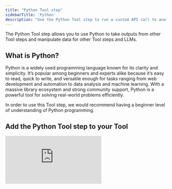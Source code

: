 ```yaml
---
title: "Python Tool step"
sidebarTitle: 'Python'
description: "Use the Python Tool step to run a custom API call to another product / service"
---
```


The Python Tool step allows you to use Python to take outputs from other Tool steps and manipulate data for other Tool steps and LLMs. 

## What is Python?

Python is a widely used programming language known for its clarity and simplicity. It’s popular among beginners and experts alike because it’s easy to read, quick to write, and versatile enough for tasks ranging from web development and automation to data analysis and machine learning. With a massive library ecosystem and strong community support, Python is a powerful tool for solving real-world problems efficiently.

<Warning>In order to use this Tool step, we would recommend having a beginner level of understanding of Python programming.</Warning>

## Add the Python Tool step to your Tool

<div style={{ width:"100%",position:"relative",paddingTop:"56.25%" }}>
<iframe src="https://app.supademo.com/embed/cmbyqj44egw7vsn1rldrjxvxh" frameBorder="0" title="Add the Python Tool step to your Tool" allow="clipboard-write" webkitallowfullscreen="true" mozallowfullscreen="true" allowfullscreen style={{ position:"absolute",top:0,left:0,width:"100%",height:"100%",border:"3px solid #5E43CE",borderRadius:"10px" }} />

</div>

You can add the Python Tool step to your Tool by:

1. Creating a new Tool, then searching for the 'Convert PDF to text' Tool step
2. Click 'Expand' to see the full Tool step
3. Enter your code in the 'Code' field
4. Click '+ New item' under 'PyPl Packages' if you need to install any packages
5. Click 'Run step' to run the Tool step

<Info>In order to access the output of this codeblock, you will need to return a value in the return statement.</Info>

## Accessing variables 

You can access Tool input variables, other Tool step outputs, and API keys you've created in Relevance in your Python Tool step. 

### Input variables

You can access Input variables by following this syntax, where 'name' is the variable for your input. 

```python3
  params['name']
```

### Other Tool step outputs

You can access other Tool step outputs by following this syntax, where 'tool_step' is the variable for the Tool step you're trying to access the output of. 

```python3
  steps['tool_step']
```

You can then access a specific output of that Tool step by adding another variable.

```python3
  steps['tool_step']['output']
```

### API keys

You can access one of your saved API keys by using this syntax, where 'api_key' is the variable for the key you're trying to access.

```python3
  '{{api_key}}'
```

## Advanced Settings

### Backend
You can choose between two backend services to run the code, 'Modal Labs' or 'e2b.dev'.

### Runtime Commands
You can include a list of Linux terminal commands to be run before running your code.

### Session ID
Define a custom session that saves all local variables between Python executions.

<Note>This setting is only available when the backend is set to 'Modal Labs'.</Note>

### Enable 'Long Output' Mode

Allow the output to be longer than 127,000 characters, in exchange for 2-4 seconds of extra latency. 

### Number of GPUs

Allows you to specify a number of GPUs for your code to use. 

<Note>This setting is only available when the backend is set to 'Modal Labs'.</Note>

### Number of CPU Cores

Allows you to specify a number of CPU cores for your code to use. 

<Note>This setting is only available when the backend is set to 'Modal Labs'.</Note>

### Memory Size

Allows you to specify an amount of RAM for your code to use. 

<Note>This setting is only available when the backend is set to 'Modal Labs'.</Note>

### Session Timeout

Allows you to specify (in seconds) how long the code should run before timing out. 

<Note>This setting is only available when the backend is set to 'Modal Labs'.</Note>

### Raise Error

Allows you to specify how errors are raised:
- Error with Full Traceback
- Error
- Print Error to Stderr

### Enable fallback

If the selected backend fails, when this is selected, your code will attempt to run via the other backend. 

## Common errors

<AccordionGroup>
  <Accordion title="Code execution timed out">
    This error indicates that the code took longer than the seconds allowed in the 'Session timeout' Advanced Setting, or exceeded our hard limit of four hours. 
  </Accordion>
  <Accordion title="No return statement">
    This error indicates that there is no return statement in the code. You will not be able to access the output of this codeblock unless you pass data in a return statement. 
    ```
    WARNING: There is no return statement in this code. To access the output of this codeblock, return a value.
    ```
  </Accordion>
</AccordionGroup>

## Additional resources

<Columns cols={2}>
  <Card title="Helper Functions" href="/tool/tool-steps/python-code/code-python-helper-functions">
    Access functions that can help you code Python Tool steps
  </Card>

  <Card title="Transformations" href="/tool/tool-steps/python-code/code-studio-transformation-python-helper-functions">
    Use in-built Tool steps in Python
  </Card>
</Columns>